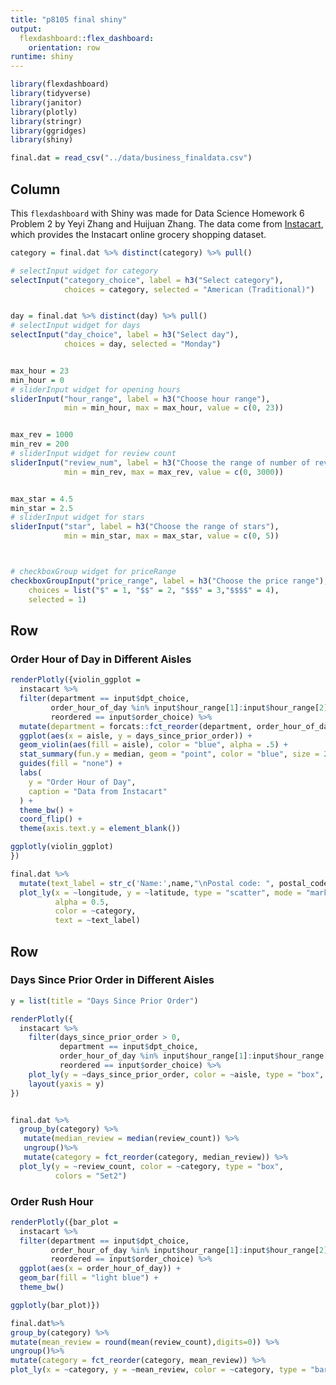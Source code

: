 ```yaml
---
title: "p8105 final shiny"
output: 
  flexdashboard::flex_dashboard:
    orientation: row
runtime: shiny
---
```


```r
library(flexdashboard)
library(tidyverse)
library(janitor)
library(plotly)
library(stringr)
library(ggridges)
library(shiny)

final.dat = read_csv("../data/business_finaldata.csv") 
```

Column {.sidebar}
-----------------------------------------------------------------------

This `flexdashboard` with Shiny was made for Data Science Homework 6 Problem 2 by Yeyi Zhang and Huijuan Zhang. The data come from [Instacart](http://jeffgoldsmith.com/DSI/dataset_instacart.html), which provides the Instacart online grocery shopping dataset.

```r
category = final.dat %>% distinct(category) %>% pull()

# selectInput widget for category
selectInput("category_choice", label = h3("Select category"),
            choices = category, selected = "American (Traditional)")


day = final.dat %>% distinct(day) %>% pull()
# selectInput widget for days
selectInput("day_choice", label = h3("Select day"),
            choices = day, selected = "Monday")


max_hour = 23
min_hour = 0
# sliderInput widget for opening hours
sliderInput("hour_range", label = h3("Choose hour range"),
            min = min_hour, max = max_hour, value = c(0, 23))


max_rev = 1000
min_rev = 200
# sliderInput widget for review count
sliderInput("review_num", label = h3("Choose the range of number of reviews"),
            min = min_rev, max = max_rev, value = c(0, 3000))


max_star = 4.5
min_star = 2.5
# sliderInput widget for stars
sliderInput("star", label = h3("Choose the range of stars"),
            min = min_star, max = max_star, value = c(0, 5))



# checkboxGroup widget for priceRange
checkboxGroupInput("price_range", label = h3("Choose the price range"), 
    choices = list("$" = 1, "$$" = 2, "$$$" = 3,"$$$$" = 4),
    selected = 1)
```

Row
-----------------------------------------------------------------------

### Order Hour of Day in Different Aisles

```r
renderPlotly({violin_ggplot = 
  instacart %>%
  filter(department == input$dpt_choice,
         order_hour_of_day %in% input$hour_range[1]:input$hour_range[2],
         reordered == input$order_choice) %>% 
  mutate(department = forcats::fct_reorder(department, order_hour_of_day, fun = IQR)) %>%
  ggplot(aes(x = aisle, y = days_since_prior_order)) +
  geom_violin(aes(fill = aisle), color = "blue", alpha = .5) +
  stat_summary(fun.y = median, geom = "point", color = "blue", size = 2) +
  guides(fill = "none") +
  labs(
    y = "Order Hour of Day",
    caption = "Data from Instacart"
  ) +
  theme_bw() +
  coord_flip() +
  theme(axis.text.y = element_blank())

ggplotly(violin_ggplot)
})

final.dat %>%
  mutate(text_label = str_c('Name:',name,"\nPostal code: ", postal_code, '\nAddress: ', address, '\nCategory: ', category)) %>% 
  plot_ly(x = ~longitude, y = ~latitude, type = "scatter", mode = "markers",
          alpha = 0.5, 
          color = ~category,
          text = ~text_label)
```

Row {.tabset .tabset-fade}
-----------------------------------------------------------------------

### Days Since Prior Order in Different Aisles

```r
y = list(title = "Days Since Prior Order")

renderPlotly({
  instacart %>%
    filter(days_since_prior_order > 0, 
           department == input$dpt_choice,
           order_hour_of_day %in% input$hour_range[1]:input$hour_range[2],
           reordered == input$order_choice) %>%
    plot_ly(y = ~days_since_prior_order, color = ~aisle, type = "box", colors = "Set1") %>% 
    layout(yaxis = y)
})


final.dat %>% 
  group_by(category) %>%
   mutate(median_review = median(review_count)) %>%
   ungroup()%>%
   mutate(category = fct_reorder(category, median_review)) %>% 
  plot_ly(y = ~review_count, color = ~category, type = "box",
          colors = "Set2")
```

### Order Rush Hour

```r
renderPlotly({bar_plot = 
  instacart %>% 
  filter(department == input$dpt_choice,
         order_hour_of_day %in% input$hour_range[1]:input$hour_range[2],
         reordered == input$order_choice) %>%
  ggplot(aes(x = order_hour_of_day)) +
  geom_bar(fill = "light blue") +
  theme_bw()

ggplotly(bar_plot)})

final.dat%>% 
group_by(category) %>% 
mutate(mean_review = round(mean(review_count),digits=0)) %>% 
ungroup()%>%
mutate(category = fct_reorder(category, mean_review)) %>%  
plot_ly(x = ~category, y = ~mean_review, color = ~category, type = "bar")
```

